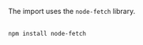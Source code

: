 <!-- Quickstart - Bring Your Own Vectors - Import data with vectors - /docs/weaviate/quickstart/custom-vectors#import-data-with-vectors -->



<Tabs groupId="languages">
  <TabItem value="py" label="Python">
    <FilteredTextBlock
      text={ByovAllPyCode}
      startMarker="# ===== Import data ====="
      endMarker="# ===== Query ====="
      language="py"
    />
  </TabItem>
  <TabItem value="js" label="JS/TS Client v3">

 <FilteredTextBlock
   text={ByovAllTsCode}
   startMarker="// Import data"
   endMarker="// Query using nearVector"
   language="ts"
 />
  </TabItem>
  <TabItem value="js2" label="JS/TS Client v2">
The import uses the `node-fetch` library.<br/><br/>

```bash
npm install node-fetch
```

 <FilteredTextBlock
   text={ByovAllTsCodeLegacy}
   startMarker="// Import data"
   endMarker="// Query using nearVector"
   language="ts"
 />
  </TabItem>
</Tabs>
